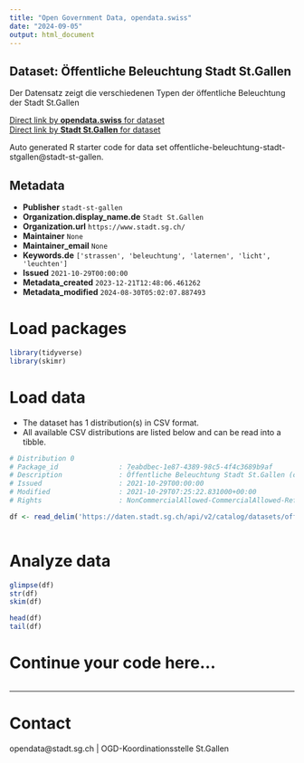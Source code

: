 ```yaml
---
title: "Open Government Data, opendata.swiss"
date: "2024-09-05"
output: html_document
---
```


## Dataset: Öffentliche Beleuchtung Stadt St.Gallen

Der Datensatz zeigt die verschiedenen Typen der öffentliche Beleuchtung der Stadt St.Gallen

[Direct link by **opendata.swiss** for dataset](https://opendata.swiss/de/dataset/offentliche-beleuchtung-stadt-st-gallen)<br>
[Direct link by **Stadt St.Gallen** for dataset](https://daten.stadt.sg.ch/explore/dataset/offentliche-beleuchtung-stadt-stgallen/)

Auto generated R starter code for data set offentliche-beleuchtung-stadt-stgallen@stadt-st-gallen.

## Metadata

- **Publisher** `stadt-st-gallen`
- **Organization.display_name.de** `Stadt St.Gallen`
- **Organization.url** `https://www.stadt.sg.ch/`
- **Maintainer** `None`
- **Maintainer_email** `None`
- **Keywords.de** `['strassen', 'beleuchtung', 'laternen', 'licht', 'leuchten']`
- **Issued** `2021-10-29T00:00:00`
- **Metadata_created** `2023-12-21T12:48:06.461262`
- **Metadata_modified** `2024-08-30T05:02:07.887493`


# Load packages

```r

library(tidyverse)
library(skimr)

```

# Load data

-   The dataset has 1 distribution(s) in CSV format.
-   All available CSV distributions are listed below and can be read into a tibble.

```r

# Distribution 0
# Package_id               : 7eabdbec-1e87-4389-98c5-4f4c3689b9af
# Description              : Öffentliche Beleuchtung Stadt St.Gallen (csv)
# Issued                   : 2021-10-29T00:00:00
# Modified                 : 2021-10-29T07:25:22.831000+00:00
# Rights                   : NonCommercialAllowed-CommercialAllowed-ReferenceRequired

df <- read_delim('https://daten.stadt.sg.ch/api/v2/catalog/datasets/offentliche-beleuchtung-stadt-stgallen/exports/csv?use_labels=true')



```

# Analyze data

```r

glimpse(df)
str(df)
skim(df)

head(df)
tail(df)

```

# Continue your code here...

```r

```

------------------------------------------------------------------------

# Contact

opendata@stadt.sg.ch | OGD-Koordinationsstelle St.Gallen

